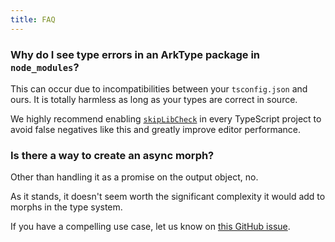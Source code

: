 ```yaml
---
title: FAQ
---
```


### Why do I see type errors in an ArkType package in `node_modules`?

This can occur due to incompatibilities between your `tsconfig.json` and ours. It is totally harmless as long as your types are correct in source.

We highly recommend enabling [`skipLibCheck`](https://www.typescriptlang.org/tsconfig/#skipLibCheck) in every TypeScript project to avoid false negatives like this and greatly improve editor performance.

### Is there a way to create an async morph?

Other than handling it as a promise on the output object, no.

As it stands, it doesn't seem worth the significant complexity it would add to morphs in the type system.

If you have a compelling use case, let us know on [this GitHub issue](https://github.com/arktypeio/arktype/issues/462).
